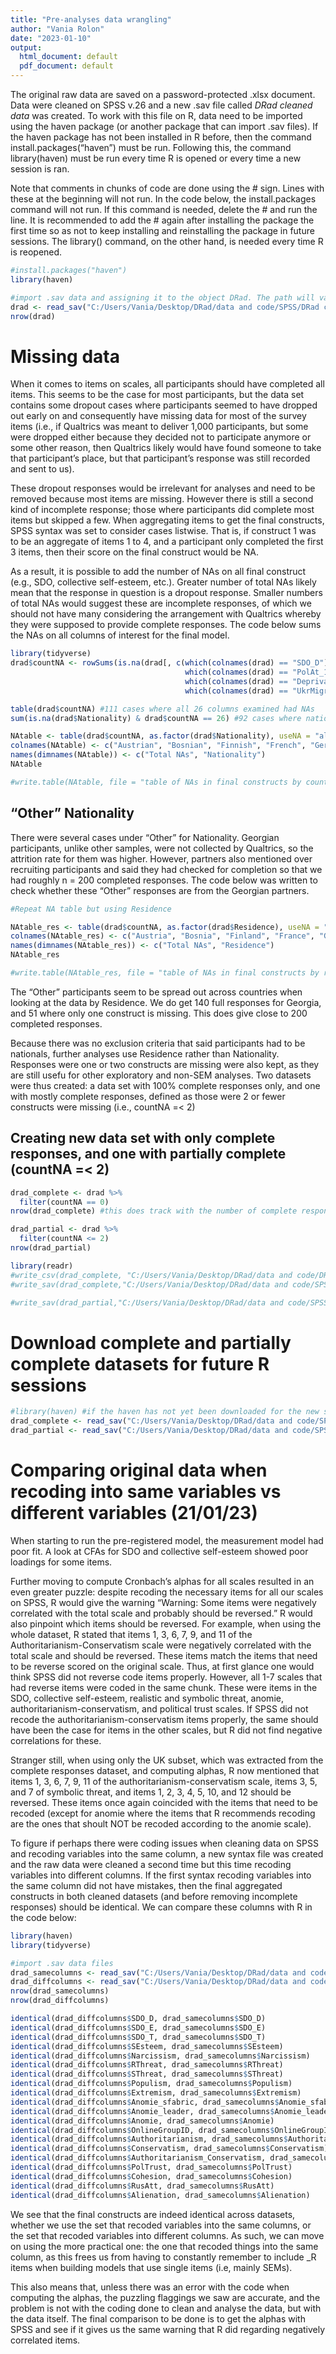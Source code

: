 ```yaml
---
title: "Pre-analyses data wrangling"
author: "Vania Rolon"
date: "2023-01-10"
output:
  html_document: default
  pdf_document: default
---
```


The original raw data are saved on a password-protected .xlsx document. Data were cleaned on SPSS v.26 and a new .sav file called *DRad cleaned data* was created. To work with this file on R, data need to be imported using the haven package (or another package that can import .sav files). If the haven package has not been installed in R before, then the command install.packages("haven") must be run. Following this, the command library(haven) must be run every time R is opened or every time a new session is ran.

Note that comments in chunks of code are done using the # sign. Lines with these at the beginning will not run. In the code below, the install.packages command will not run. If this command is needed, delete the # and run the line. It is recommended to add the # again after installing the package the first time so as not to keep installing and reinstalling the package in future sessions. The library() command, on the other hand, is needed every time R is reopened.

```r
#install.packages("haven")
library(haven)

#import .sav data and assigning it to the object DRad. The path will vary from user to user, as everyone will have saved the cleaned data in different locations of their devices. Replace this path accordingly
drad <- read_sav("C:/Users/Vania/Desktop/DRad/data and code/SPSS/DRad cleaned data.sav")
nrow(drad)
```

# Missing data

When it comes to items on scales, all participants should have completed all items. This seems to be the case for most participants, but the data set contains some dropout cases where participants seemed to have dropped out early on and consequently have missing data for most of the survey items (i.e., if Qualtrics was meant to deliver 1,000 participants, but some were dropped either because they decided not to participate anymore or some other reason, then Qualtrics likely would have found someone to take that participant's place, but that participant's response was still recorded and sent to us).

These dropout responses would be irrelevant for analyses and need to be removed because most items are missing. However there is still a second kind of incomplete response; those where participants did complete most items but skipped a few. When aggregating items to get the final constructs, SPSS syntax was set to consider cases listwise. That is, if construct 1 was to be an aggregate of items 1 to 4, and a participant only completed the first 3 items, then their score on the final construct would be NA.

As a result, it is possible to add the number of NAs on all final construct (e.g., SDO, collective self-esteem, etc.). Greater number of total NAs likely mean that the response in question is a dropout response. Smaller numbers of total NAs would suggest these are incomplete responses, of which we should not have many considering the arrangement with Qualtrics whereby they were supposed to provide complete responses. The code below sums the NAs on all columns of interest for the final model.

```r
library(tidyverse)
drad$countNA <- rowSums(is.na(drad[, c(which(colnames(drad) == "SDO_D"):which(colnames(drad) == "Alienation"), 
                                       which(colnames(drad) == "PolAt_1"), which(colnames(drad) == "PolAt_2"),
                                       which(colnames(drad) == "Deprivation_1"), which(colnames(drad) == "Deprivation_2"),
                                       which(colnames(drad) == "UkrMigrant"), which(colnames(drad) == "RusMigrant"))]))

table(drad$countNA) #111 cases where all 26 columns examined had NAs
sum(is.na(drad$Nationality) & drad$countNA == 26) #92 cases where nationality AND all 26 columns are missing, need to make table by countNA and Nationality. The 92 cases where nationality and the columns are missing are dropouts

NAtable <- table(drad$countNA, as.factor(drad$Nationality), useNA = "always")
colnames(NAtable) <- c("Austrian", "Bosnian", "Finnish", "French", "German", "Hungarian", "Israeli", "Italian", "Jordanian", "Kosovan", "Polish", "Serbian", "Slovenian", "Turkish", "Georgian", "English", "Other", "NAs")
names(dimnames(NAtable)) <- c("Total NAs", "Nationality")
NAtable

#write.table(NAtable, file = "table of NAs in final constructs by country.txt", sep = ",", quote = FALSE, row.names = TRUE)
```

## "Other" Nationality

There were several cases under "Other" for Nationality. Georgian participants, unlike other samples, were not collected by Qualtrics, so the attrition rate for them was higher. However, partners also mentioned over recruiting participants and said they had checked for completion so that we had roughly n = 200 completed responses. The code below was written to check whether these "Other" responses are from the Georgian partners.

```r
#Repeat NA table but using Residence

NAtable_res <- table(drad$countNA, as.factor(drad$Residence), useNA = "always")
colnames(NAtable_res) <- c("Austria", "Bosnia", "Finland", "France", "Georgia", "Germany", "Hungary", "Israel", "Italy", "Jordan", "Kosovo", "Poland", "Serbia", "Slovenia", "Turkey", "UK", "NAs")
names(dimnames(NAtable_res)) <- c("Total NAs", "Residence")
NAtable_res

#write.table(NAtable_res, file = "table of NAs in final constructs by residence.txt", sep = ",", quote = FALSE, row.names = TRUE)
```

The "Other" participants seem to be spread out across countries when looking at the data by Residence. We do get 140 full responses for Georgia, and 51 where only one construct is missing. This does give close to 200 completed responses.

Because there was no exclusion criteria that said participants had to be nationals, further analyses use Residence rather than Nationality. Responses were one or two constructs are missing were also kept, as they are still usefu for other exploratory and non-SEM analyses. Two datasets were thus created: a data set with 100% complete responses only, and one with mostly complete responses, defined as those were 2 or fewer constructs were missing (i.e., countNA =< 2)

## Creating new data set with only complete responses, and one with partially complete (countNA =< 2)

```r
drad_complete <- drad %>%
  filter(countNA == 0)
nrow(drad_complete) #this does track with the number of complete responses in both the Nationality and Residence tables

drad_partial <- drad %>%
  filter(countNA <= 2)
nrow(drad_partial)

library(readr)
#write_csv(drad_complete, "C:/Users/Vania/Desktop/DRad/data and code/DRad complete responses for SEM.csv") #keeps less detail than .sav
#write_sav(drad_complete,"C:/Users/Vania/Desktop/DRad/data and code/SPSS/complete responses for SEM.sav")

#write_sav(drad_partial,"C:/Users/Vania/Desktop/DRad/data and code/SPSS/partially complete responses for SEM.sav")
```

# Download complete and partially complete datasets for future R sessions

```r
#library(haven) #if the haven has not yet been downloaded for the new session
drad_complete <- read_sav("C:/Users/Vania/Desktop/DRad/data and code/SPSS/complete responses for SEM.sav")
drad_partial <- read_sav("C:/Users/Vania/Desktop/DRad/data and code/SPSS/partially complete responses for SEM.sav")
```

# Comparing original data when recoding into same variables vs different variables (21/01/23)

When starting to run the pre-registered model, the measurement model had poor fit. A look at CFAs for SDO and collective self-esteem showed poor loadings for some items. 

Further moving to compute Cronbach's alphas for all scales resulted in an even greater puzzle: despite recoding the necessary items for all our scales on SPSS, R would give the warning "Warning: Some items were negatively correlated with the total scale and probably should be reversed." R would also pinpoint which items should be reversed. For example, when using the whole dataset, R stated that items 1, 3, 6, 7, 9, and 11 of the Authoritarianism-Conservatism scale were negatively correlated with the total scale and should be reversed. These items match the items that need to be reverse scored on the original scale. Thus, at first glance one would think SPSS did not reverse code items properly. However, all 1-7 scales that had reverse items were coded in the same chunk. These were items in the SDO, collective self-esteem, realistic and symbolic threat, anomie, authoritarianism-conservatism, and political trust scales. If SPSS did not recode the authoritarianism-conservatism items properly, the same should have been the case for items in the other scales, but R did not find negative correlations for these. 

Stranger still, when using only the UK subset, which was extracted from the complete responses dataset, and computing alphas, R now mentioned that items 1, 3, 6, 7, 9, 11 of the authoritarianism-conservatism scale, items 3, 5, and 7 of symbolic threat, and items 1, 2, 3, 4, 5, 10, and 12 should be reversed. These items once again coincided with the items that need to be recoded (except for anomie where the items that R recommends recoding are the ones that shoult NOT be recoded according to the anomie scale).

To figure if perhaps there were coding issues when cleaning data on SPSS and recoding variables into the same column, a new syntax file was created and the raw data were cleaned a second time but this time recoding variables into different columns. If the first syntax recoding variables into the same column did not have mistakes, then the final aggregated constructs in both cleaned datasets (and before removing incomplete responses) should be identical. We can compare these columns with R in the code below:

```r
library(haven)
library(tidyverse)

#import .sav data files
drad_samecolumns <- read_sav("C:/Users/Vania/Desktop/DRad/data and code/SPSS/DRad cleaned data.sav")
drad_diffcolumns <- read_sav("C:/Users/Vania/Desktop/DRad/data and code/SPSS/DRad cleaned data, recodes saved into different variables.sav")
nrow(drad_samecolumns)
nrow(drad_diffcolumns)

identical(drad_diffcolumns$SDO_D, drad_samecolumns$SDO_D)
identical(drad_diffcolumns$SDO_E, drad_samecolumns$SDO_E)
identical(drad_diffcolumns$SDO_T, drad_samecolumns$SDO_T)
identical(drad_diffcolumns$SEsteem, drad_samecolumns$SEsteem)
identical(drad_diffcolumns$Narcissism, drad_samecolumns$Narcissism)
identical(drad_diffcolumns$RThreat, drad_samecolumns$RThreat)
identical(drad_diffcolumns$SThreat, drad_samecolumns$SThreat)
identical(drad_diffcolumns$Populism, drad_samecolumns$Populism)
identical(drad_diffcolumns$Extremism, drad_samecolumns$Extremism)
identical(drad_diffcolumns$Anomie_sfabric, drad_samecolumns$Anomie_sfabric)
identical(drad_diffcolumns$Anomie_leader, drad_samecolumns$Anomie_leader)
identical(drad_diffcolumns$Anomie, drad_samecolumns$Anomie)
identical(drad_diffcolumns$OnlineGroupID, drad_samecolumns$OnlineGroupID)
identical(drad_diffcolumns$Authoritarianism, drad_samecolumns$Authoritarianism)
identical(drad_diffcolumns$Conservatism, drad_samecolumns$Conservatism)
identical(drad_diffcolumns$Authoritarianism_Conservatism, drad_samecolumns$Authoritarianism_Conservatism)
identical(drad_diffcolumns$PolTrust, drad_samecolumns$PolTrust)
identical(drad_diffcolumns$Cohesion, drad_samecolumns$Cohesion)
identical(drad_diffcolumns$RusAtt, drad_samecolumns$RusAtt)
identical(drad_diffcolumns$Alienation, drad_samecolumns$Alienation)
```

We see that the final constructs are indeed identical across datasets, whether we use the set that recoded variables into the same columns, or the set that recoded variables into different columns. As such, we can move on using the more practical one: the one that recoded things into the same column, as this frees us from having to constantly remember to include _R items when building models that use single items (i.e, mainly SEMs). 

This also means that, unless there was an error with the code when computing the alphas, the puzzling flaggings we saw are accurate, and the problem is not with the coding done to clean and analyse the data, but with the data itself. The final comparison to be done is to get the alphas with SPSS and see if it gives us the same warning that R did regarding negatively correlated items.



